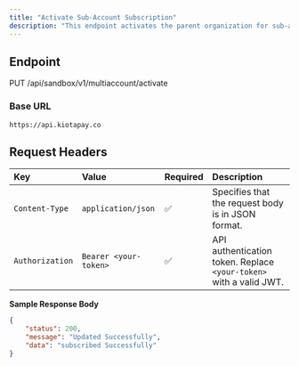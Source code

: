 ```yaml
---
title: "Activate Sub-Account Subscription"
description: "This endpoint activates the parent organization for sub-accounts subscription    "
---
```


## Endpoint

PUT /api/sandbox/v1/multiaccount/activate

### Base URL

`https://api.kiotapay.co`

## **Request Headers**

| Key             | Value                 | Required | Description                                                        |
| :-------------- | :-------------------- | :------- | :----------------------------------------------------------------- |
| `Content-Type`  | `application/json`    | ✅        | Specifies that the request body is in JSON format.                 |
| `Authorization` | `Bearer <your-token>` | ✅        | API authentication token. Replace `<your-token>` with a valid JWT. |

**Sample Response Body**

```json
{
    "status": 200,
    "message": "Updated Successfully",
    "data": "subscribed Successfully"
}
```